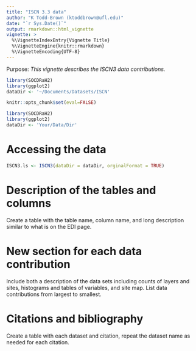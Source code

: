 ```yaml
---
title: "ISCN 3.3 data"
author: "K Todd-Brown (ktoddbrown@ufl.edu)"
date: "`r Sys.Date()`"
output: rmarkdown::html_vignette
vignette: >
  %\VignetteIndexEntry{Vignette Title}
  %\VignetteEngine{knitr::rmarkdown}
  %\VignetteEncoding{UTF-8}
---
```


Purpose: *This vignette describes the ISCN3 data contributions.*

```r
library(SOCDRaH2)
library(ggplot2)
dataDir <- '~/Documents/Datasets/ISCN'

knitr::opts_chunk$set(eval=FALSE)
```

```r
library(SOCDRaH2)
library(ggplot2)
dataDir <- 'Your/Data/Dir'
```

# Accessing the data

```r
ISCN3.ls <- ISCN3(dataDir = dataDir, orginalFormat = TRUE)
```

# Description of the tables and columns

Create a table with the table name, column name, and long description similar to what is on the EDI page.

# New section for each data contribution

Include both a description of the data sets including counts of layers and sites, histograms and tables of variables, and site map.
List data contributions from largest to smallest.

# Citations and bibliography

Create a table with each dataset and citation, repeat the dataset name as needed for each citation.
